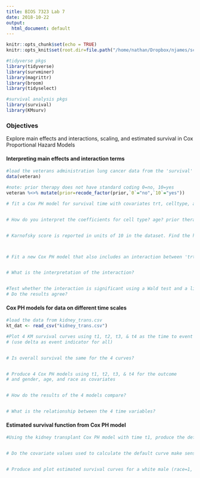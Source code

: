 ```yaml
---
title: BIOS 7323 Lab 7
date: 2018-10-22
output:
  html_document: default
---
```


```r
knitr::opts_chunk$set(echo = TRUE)
knitr::opts_knit$set(root.dir=file.path("/home/nathan/Dropbox/njames/school/PhD/courses/2018_19/ta_surv_anlys2/labs/lab7"))

#tidyverse pkgs
library(tidyverse)
library(survminer)
library(magrittr)
library(broom)
library(tidyselect)

#survival analysis pkgs
library(survival)
library(KMsurv)
```

### Objectives

Explore main effects and interactions, scaling, and estimated survival in Cox Proportional Hazard Models

#### Interpreting main effects and interaction terms

```r
#load the veterans administration lung cancer data from the 'survival' package
data(veteran)

#note: prior therapy does not have standard coding 0=no, 10=yes
veteran %<>% mutate(prior=recode_factor(prior,`0`="no",`10`="yes"))

# fit a Cox PH model for survival time with covariates trt, celltype, age, karno, and prior


# How do you interpret the coefficients for cell type? age? prior therapy?


# Karnofsky score is reported in units of 10 in the dataset. Find the hazard ratio associated with a 10-unit change in Karnofsky score



# Fit a new Cox PH model that also includes an interaction between 'trt' and 'prior'


# What is the interpretation of the interaction?


#Test whether the interaction is significant using a Wald test and a likelihood ratio test.
# Do the results agree?

```

#### Cox PH models for data on different time scales

```r
#load the data from kidney_trans.csv
kt_dat <- read_csv("kidney_trans.csv")

#Plot 4 KM survival curves using t1, t2, t3, & t4 as the time to event
# (use delta as event indicator for all)


# Is overall survival the same for the 4 curves?


# Produce 4 Cox PH models using t1, t2, t3, & t4 for the outcome
# and gender, age, and race as covariates


# How do the results of the 4 models compare? 


# What is the relationship between the 4 time variables?

```

#### Estimated survival function from Cox PH model

```r
#Using the kidney transplant Cox PH model with time t1, produce the default estimated survival curve using survfit()


# Do the covariate values used to calculate the default curve make sense? What is your interpretation of this estimated survival?


# Produce and plot estimated survival curves for a white male (race=1, gender=1) at age 25, 45, and 65 using the newdata argument (see ?survfit.coxph)


```


